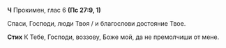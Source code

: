 **Ч** Прокимен, глас 6 **(Пс 27:9, 1)**

Спаси, Господи, люди Твоя / и благослови достояние Твое.

**Стих** К Тебе, Господи, воззову, Боже мой, да не премолчиши от мене.
